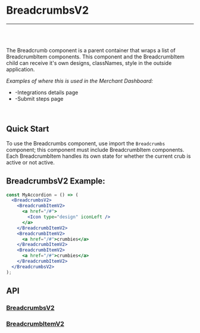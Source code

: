 

<Meta title="Docs|Components/BreadcrumbsV2" />

# BreadcrumbsV2

---
<br />
<Story id="examples-components-breadcrumbsv2--basic" />
<br />

The Breadcrumb component is a parent container that wraps a list of BreadcrumbItem components.
This component and the BreadcrumbItem child can receive it's own designs, classNames, style in the outside application.

<em>Examples of where this is used in the Merchant Dashboard:</em>

* -Integrations details page
* -Submit steps page

<br />

## Quick Start
To use the Breadcrumbs component, use import the `Breadcrumbs` component; this component must include BreadcrumbItem components.
Each BreadcrumbItem handles its own state for whether the current crub is active or not active.

## BreadcrumbsV2 Example:

```jsx
const MyAccordion = () => (
  <BreadcrumbsV2>
    <BreadcrumbItemV2>
      <a href="/#">
        <Icon type="design" iconLeft />
      </a>
    </BreadcrumbItemV2>
    <BreadcrumbItemV2>
      <a href="/#">crumbies</a>
    </BreadcrumbItemV2>
    <BreadcrumbItemV2>
      <a href="/#">crumbies</a>
    </BreadcrumbItemV2>
  </BreadcrumbsV2>
);
```


## API
### [BreadcrumbsV2](https://github.com/tapcartinc/tapcart-dashboard-components/blob/master/lib/components/BreadcrumbsV2.js)
<Props of={BreadcrumbsV2} />

### [BreadcrumbItemV2](https://github.com/tapcartinc/tapcart-dashboard-components/blob/master/lib/components/BreadcrumbItemV2.js)
<Props of={BreadcrumbItemV2} />

